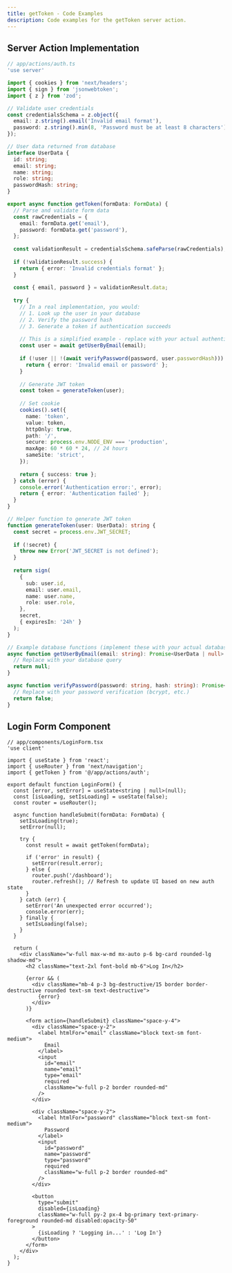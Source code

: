 ```yaml
---
title: getToken - Code Examples
description: Code examples for the getToken server action.
---
```


## Server Action Implementation

```typescript showLineNumbers
// app/actions/auth.ts
'use server'

import { cookies } from 'next/headers';
import { sign } from 'jsonwebtoken';
import { z } from 'zod';

// Validate user credentials
const credentialsSchema = z.object({
  email: z.string().email('Invalid email format'),
  password: z.string().min(8, 'Password must be at least 8 characters'),
});

// User data returned from database
interface UserData {
  id: string;
  email: string;
  name: string;
  role: string;
  passwordHash: string;
}

export async function getToken(formData: FormData) {
  // Parse and validate form data
  const rawCredentials = {
    email: formData.get('email'),
    password: formData.get('password'),
  };
  
  const validationResult = credentialsSchema.safeParse(rawCredentials);
  
  if (!validationResult.success) {
    return { error: 'Invalid credentials format' };
  }
  
  const { email, password } = validationResult.data;
  
  try {
    // In a real implementation, you would:
    // 1. Look up the user in your database
    // 2. Verify the password hash
    // 3. Generate a token if authentication succeeds
    
    // This is a simplified example - replace with your actual authentication logic
    const user = await getUserByEmail(email);
    
    if (!user || !(await verifyPassword(password, user.passwordHash))) {
      return { error: 'Invalid email or password' };
    }
    
    // Generate JWT token
    const token = generateToken(user);
    
    // Set cookie
    cookies().set({
      name: 'token',
      value: token,
      httpOnly: true,
      path: '/',
      secure: process.env.NODE_ENV === 'production',
      maxAge: 60 * 60 * 24, // 24 hours
      sameSite: 'strict',
    });
    
    return { success: true };
  } catch (error) {
    console.error('Authentication error:', error);
    return { error: 'Authentication failed' };
  }
}

// Helper function to generate JWT token
function generateToken(user: UserData): string {
  const secret = process.env.JWT_SECRET;
  
  if (!secret) {
    throw new Error('JWT_SECRET is not defined');
  }
  
  return sign(
    {
      sub: user.id,
      email: user.email,
      name: user.name,
      role: user.role,
    },
    secret,
    { expiresIn: '24h' }
  );
}

// Example database functions (implement these with your actual database)
async function getUserByEmail(email: string): Promise<UserData | null> {
  // Replace with your database query
  return null;
}

async function verifyPassword(password: string, hash: string): Promise<boolean> {
  // Replace with your password verification (bcrypt, etc.)
  return false;
}
```

## Login Form Component

```tsx showLineNumbers
// app/components/LoginForm.tsx
'use client'

import { useState } from 'react';
import { useRouter } from 'next/navigation';
import { getToken } from '@/app/actions/auth';

export default function LoginForm() {
  const [error, setError] = useState<string | null>(null);
  const [isLoading, setIsLoading] = useState(false);
  const router = useRouter();
  
  async function handleSubmit(formData: FormData) {
    setIsLoading(true);
    setError(null);
    
    try {
      const result = await getToken(formData);
      
      if ('error' in result) {
        setError(result.error);
      } else {
        router.push('/dashboard');
        router.refresh(); // Refresh to update UI based on new auth state
      }
    } catch (err) {
      setError('An unexpected error occurred');
      console.error(err);
    } finally {
      setIsLoading(false);
    }
  }
  
  return (
    <div className="w-full max-w-md mx-auto p-6 bg-card rounded-lg shadow-md">
      <h2 className="text-2xl font-bold mb-6">Log In</h2>
      
      {error && (
        <div className="mb-4 p-3 bg-destructive/15 border border-destructive rounded text-sm text-destructive">
          {error}
        </div>
      )}
      
      <form action={handleSubmit} className="space-y-4">
        <div className="space-y-2">
          <label htmlFor="email" className="block text-sm font-medium">
            Email
          </label>
          <input
            id="email"
            name="email"
            type="email"
            required
            className="w-full p-2 border rounded-md"
          />
        </div>
        
        <div className="space-y-2">
          <label htmlFor="password" className="block text-sm font-medium">
            Password
          </label>
          <input
            id="password"
            name="password"
            type="password"
            required
            className="w-full p-2 border rounded-md"
          />
        </div>
        
        <button
          type="submit"
          disabled={isLoading}
          className="w-full py-2 px-4 bg-primary text-primary-foreground rounded-md disabled:opacity-50"
        >
          {isLoading ? 'Logging in...' : 'Log In'}
        </button>
      </form>
    </div>
  );
}
```